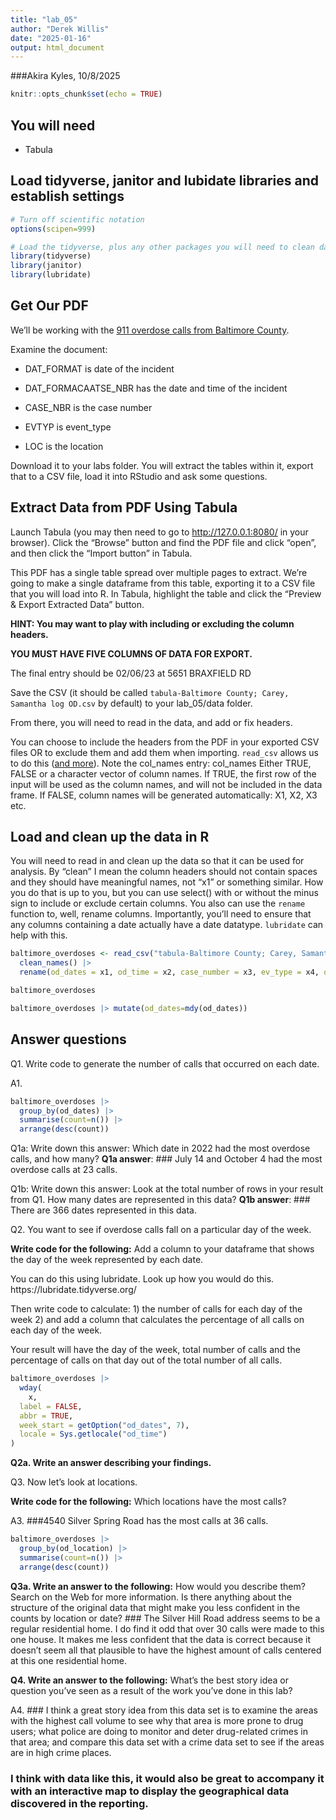 ```yaml
---
title: "lab_05"
author: "Derek Willis"
date: "2025-01-16"
output: html_document
---
```

###Akira Kyles, 10/8/2025
```r
knitr::opts_chunk$set(echo = TRUE)
```

## You will need

-   Tabula

## Load tidyverse, janitor and lubidate libraries and establish settings

```r
# Turn off scientific notation
options(scipen=999)

# Load the tidyverse, plus any other packages you will need to clean data and work with dates.
library(tidyverse)
library(janitor)
library(lubridate)
```

## Get Our PDF

We'll be working with the [911 overdose calls from Baltimore
County](https://drive.google.com/file/d/1qkYuojGF_6WKFr5aNQxmewDzcKyOiJFr/view?usp=share_link).

Examine the document:

-   DAT_FORMAT is date of the incident

-   DAT_FORMACAATSE_NBR has the date and time of the incident

-   CASE_NBR is the case number

-   EVTYP is event_type

-   LOC is the location

Download it to your labs folder. You will extract the tables within it,
export that to a CSV file, load it into RStudio and ask some questions.

## Extract Data from PDF Using Tabula

Launch Tabula (you may then need to go to <http://127.0.0.1:8080/> in
your browser). Click the "Browse" button and find the PDF file and click
"open", and then click the "Import button" in Tabula.

This PDF has a single table spread over multiple pages to extract. We're
going to make a single dataframe from this table, exporting it to a CSV
file that you will load into R. In Tabula, highlight the table and click
the "Preview & Export Extracted Data" button.

**HINT: You may want to play with including or excluding the column
headers.**

**YOU MUST HAVE FIVE COLUMNS OF DATA FOR EXPORT.**

The final entry should be 02/06/23 at 5651 BRAXFIELD RD

Save the CSV (it should be called
`tabula-Baltimore County; Carey, Samantha log OD.csv` by default) to
your lab_05/data folder.

From there, you will need to read in the data, and add or fix headers.

You can choose to include the headers from the PDF in your exported
CSV files OR to exclude them and add them when importing. 
`read_csv` allows us to do this ([and
more](https://readr.tidyverse.org/reference/read_delim.html)).
Note the col_names entry: col_names
Either TRUE, FALSE or a character vector of column names.
If TRUE, the first row of the input will be used as the column names, and will not be included in the data frame. If FALSE, column names will be generated automatically: X1, X2, X3 etc.

## Load and clean up the data in R

You will need to read in and clean up the data so that it can be used
for analysis. By "clean" I mean the column headers should not contain
spaces and they should have meaningful names, not "x1" or something
similar. How you do that is up to you, but you can use select() with or
without the minus sign to include or exclude certain columns. You also
can use the `rename` function to, well, rename columns. Importantly,
you'll need to ensure that any columns containing a date actually have a
date datatype. `lubridate` can help with this.

```r
baltimore_overdoses <- read_csv("tabula-Baltimore County; Carey, Samantha log OD.csv", col_names = FALSE) |>  
  clean_names() |> 
  rename(od_dates = x1, od_time = x2, case_number = x3, ev_type = x4, od_location = x5)

baltimore_overdoses
```
```r
baltimore_overdoses |> mutate(od_dates=mdy(od_dates))
```
## Answer questions

Q1. Write code to generate the number of calls that occurred on each
date. 

A1.

```r
baltimore_overdoses |> 
  group_by(od_dates) |> 
  summarise(count=n()) |> 
  arrange(desc(count))
```

Q1a: Write down this answer: Which date in 2022 had the most overdose calls, and how many?
**Q1a answer**:
### July 14 and October 4 had the most overdose calls at 23 calls. 

Q1b: Write down this answer: Look at the total number of rows in your result from Q1. How many dates are represented in this data? **Q1b answer**:
### There are 366 dates represented in this data. 

Q2. You want to see if overdose calls fall on a particular day of the week.

**Write code for the following:**
Add a column to your dataframe that shows the day of the week represented by each date. 

You can do this using lubridate. Look up how you would do this. https://lubridate.tidyverse.org/

Then write code to calculate:
1) the number of calls for each day of the week
2) and add a column that calculates the percentage of all calls on each
day of the week.

Your result will have the day of the week, total
number of calls and the percentage of calls on that day out of the total
number of all calls. 


```r
baltimore_overdoses |> 
  wday(
    x,
  label = FALSE,
  abbr = TRUE,
  week_start = getOption("od_dates", 7),
  locale = Sys.getlocale("od_time")
)
```

**Q2a. Write an answer describing your findings.**


Q3. Now let's look at locations. 

**Write code for the following:**
Which locations have the most calls?

A3.
###4540 Silver Spring Road has the most calls at 36 calls. 

```r
baltimore_overdoses |> 
  group_by(od_location) |>
  summarise(count=n()) |> 
  arrange(desc(count))

```

**Q3a. Write an answer to the following:**
How would you describe them? Search on the Web for more information. Is there anything about the structure of the original data that might make you less confident in the counts by location or date?
### The Silver Hill Road address seems to be a regular residential home. I do find it odd that over 30 calls were made to this one house. It makes me less confident that the data is correct because it doesn't seem all that plausible to have the highest amount of calls centered at this one residential home. 


**Q4.  Write an answer to the following:** What's the best story idea or question you've seen as a result of the work you've done in this lab?

A4.
### I think a great story idea from this data set is to examine the areas with the highest call volume to see why that area is more prone to drug users; what police are doing to monitor and deter drug-related crimes in that area; and compare this data set with a crime data set to see if the areas are in high crime places. 

### I think with data like this, it would also be great to accompany it with an interactive map to display the geographical data discovered in the reporting. 
